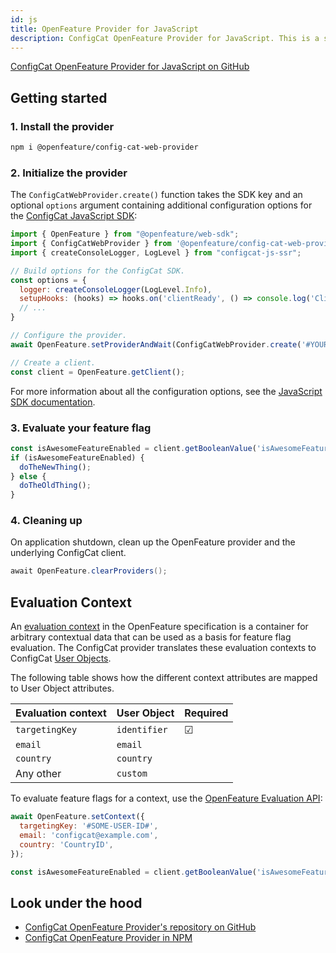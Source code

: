 ```yaml
---
id: js
title: OpenFeature Provider for JavaScript
description: ConfigCat OpenFeature Provider for JavaScript. This is a step-by-step guide on how to use ConfigCat with the OpenFeature JavaScript SDK.
---
```



<a href="https://github.com/open-feature/js-sdk-contrib/tree/main/libs/providers/config-cat-web" target="_blank">ConfigCat OpenFeature Provider for JavaScript on GitHub</a>

## Getting started

### 1. Install the provider

```bash
npm i @openfeature/config-cat-web-provider
```

### 2. Initialize the provider

The `ConfigCatWebProvider.create()` function takes the SDK key and an optional `options` argument containing additional configuration options for the [ConfigCat JavaScript SDK](../../js/#creating-the-configcat-client):

```js
import { OpenFeature } from "@openfeature/web-sdk";
import { ConfigCatWebProvider } from '@openfeature/config-cat-web-provider';
import { createConsoleLogger, LogLevel } from "configcat-js-ssr";

// Build options for the ConfigCat SDK.
const options = {
  logger: createConsoleLogger(LogLevel.Info),
  setupHooks: (hooks) => hooks.on('clientReady', () => console.log('Client is ready!')),
  // ...
}

// Configure the provider.
await OpenFeature.setProviderAndWait(ConfigCatWebProvider.create('#YOUR-SDK-KEY#', options));

// Create a client.
const client = OpenFeature.getClient();
```

For more information about all the configuration options, see the [JavaScript SDK documentation](../../js/#creating-the-configcat-client).

### 3. Evaluate your feature flag

```js
const isAwesomeFeatureEnabled = client.getBooleanValue('isAwesomeFeatureEnabled', false);
if (isAwesomeFeatureEnabled) {
  doTheNewThing();
} else {
  doTheOldThing();
}
```

### 4. Cleaning up

On application shutdown, clean up the OpenFeature provider and the underlying ConfigCat client.

```cs
await OpenFeature.clearProviders();
```

## Evaluation Context

An <a href="https://openfeature.dev/docs/reference/concepts/evaluation-context" target="_blank">evaluation context</a> in the OpenFeature specification is a container for arbitrary contextual data that can be used as a basis for feature flag evaluation.
The ConfigCat provider translates these evaluation contexts to ConfigCat [User Objects](../../js/#user-object).

The following table shows how the different context attributes are mapped to User Object attributes.

| Evaluation context | User Object  | Required |
| ------------------ | ------------ | -------- |
| `targetingKey`     | `identifier` | &#9745;  | 
| `email`            | `email`      |          | 
| `country`          | `country`    |          | 
| Any other          | `custom`     |          | 

To evaluate feature flags for a context, use the <a href="https://openfeature.dev/docs/reference/concepts/evaluation-api/" target="_blank">OpenFeature Evaluation API</a>:

```js
await OpenFeature.setContext({
  targetingKey: '#SOME-USER-ID#',
  email: 'configcat@example.com',
  country: 'CountryID',
});

const isAwesomeFeatureEnabled = client.getBooleanValue('isAwesomeFeatureEnabled', false);
```

## Look under the hood

- <a href="https://github.com/open-feature/js-sdk-contrib/tree/main/libs/providers/config-cat-web" target="_blank">ConfigCat OpenFeature Provider's repository on GitHub</a>
- <a href="https://www.npmjs.com/package/@openfeature/config-cat-web-provider" target="_blank">ConfigCat OpenFeature Provider in NPM</a>